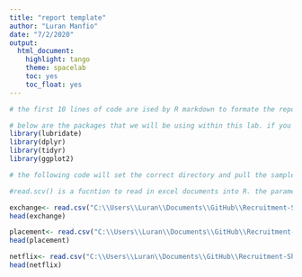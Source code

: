 ---
title: "report template"
author: "Luran Manfio"
date: "7/2/2020"
output:
  html_document:
    highlight: tango
    theme: spacelab
    toc: yes
    toc_float: yes
---

```{r}
# the first 10 lines of code are ised by R markdown to formate the report. the output potion of (lines 6-10) determine the formate of the report. 

# below are the packages that we will be using within this lab. if you do not have these packages installed then you will need to do so. this can be done by entering the function install.packages("name_of_package") and then running it. this will download the package and then allow you to run the code below without errors.
library(lubridate)
library(dplyr)
library(tidyr)
library(ggplot2)
```

```{r}

# the following code will set the correct directory and pull the sample data that you are going to make a report around. 

#read.scv() is a fucntion to read in excel documents into R. the parameter for the function is the filepath for the the data. you will need to put in the file path that is unique to your computer below. 

exchange<- read.csv("C:\\Users\\Luran\\Documents\\GitHub\\Recruitment-ShinyR\\Kaggle\\datasets_535863_984605_Foreign_Exchange_Rates.csv")
head(exchange)

```

```{r}

placement<- read.csv("C:\\Users\\Luran\\Documents\\GitHub\\Recruitment-ShinyR\\Kaggle\\placement.csv")
head(placement)
```

```{r}

netflix<- read.csv("C:\\Users\\Luran\\Documents\\GitHub\\Recruitment-ShinyR\\Kaggle\\netflix_titles.csv")
head(netflix)
```
